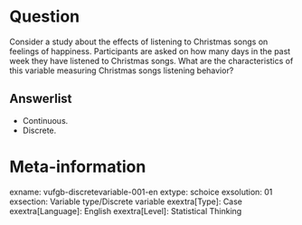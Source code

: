 Question
========
Consider a study about the effects of listening to Christmas songs on feelings of happiness. Participants are asked on how many days in the past week they have listened to Christmas songs. What are the characteristics of this variable measuring Christmas songs listening behavior?

Answerlist
----------
* Continuous.
* Discrete.

Meta-information
================
exname: vufgb-discretevariable-001-en
extype: schoice
exsolution: 01
exsection: Variable type/Discrete variable
exextra[Type]: Case
exextra[Language]: English
exextra[Level]: Statistical Thinking